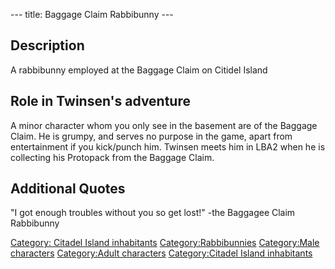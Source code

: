 ---
title: Baggage Claim Rabbibunny
---

==Description==
{{Character|
Name=Baggage Claim Rabbibunny|
Image=Baggageclaimrabbibunny.JPG|
Race=[[Rabbibunny]]|
Gender=Male|
Size=Medium|
Age=Adult}}

A rabbibunny employed at the Baggage Claim on Citidel Island

==Role in Twinsen's adventure==

A minor character whom you only see in the basement are of the Baggage Claim. 
He is grumpy, and serves no purpose in the game, apart from entertainment if you kick/punch him.
Twinsen meets him in LBA2 when he is collecting his Protopack from the Baggage Claim.

==Additional Quotes==

"I got enough troubles without you so get lost!"
-the Baggagee Claim Rabbibunny


[[Category: Citadel Island inhabitants]]
[[Category:Rabbibunnies]]
[[Category:Male characters]][[Category:Adult characters]]
[[Category:Citadel Island inhabitants]]
